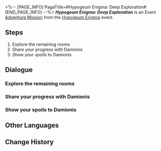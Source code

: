 <%-- [PAGE_INFO]
PageTitle=#Hypogeum Enigma: Deep Exploration#
[END_PAGE_INFO] --%>
{{Stub|Dialogue.}}
{{Mission Infobox
|id            = 8030106
|title         = 
|image         = <!--Mission Hypogeum Enigma Deep Exploration.png-->
|type          = Adventure
|event_name    = Hypogeum Enigma
|chapter       = 
|requirements  = [[Adventure Mission]] ''[[Hypogeum Enigma]]'' completed
|summary       = <!--official mission summary from Fate's Atlas-->
|characters    = Damionis; Trailblazer
|startLocation = [[Amphoreus]] - [["Eternal Holy City" Okhema]]
|world         = Amphoreus
|area          = "Eternal Holy City" Okhema
|prev          = Hypogeum Enigma
|next          = 
|rewards       = The Sabanians' Last Words*1 { text = The Sabanians' Last Words }; Credit*5,000
}}
'''''Hypogeum Enigma: Deep Exploration''''' is an Event [[Adventure Mission]] from the [[Hypogeum Enigma]] event.

==Steps==
# Explore the remaining rooms
# Share your progress with Damionis
# Show your spoils to Damionis

<!--
==Gameplay Notes==

--><!--
==Trial Character==

-->
==Dialogue==
{{Stub Dialogue}}
===Explore the remaining rooms{{subst:void|<!--803010601-->}}===
{{Mission Description|type=adventure|location="Eternal Holy City" Okhema|Opening the door, you are greeted by the sight of countless other rooms... If you want to reach the vault at the very depths, you will have to dispel every single seal.}}
{{Dialogue Start}}
:{{tx}}
{{Dialogue End}}

===Share your progress with Damionis{{subst:void|<!--803010607-->}}===
{{Mission Description|type=adventure|location="Eternal Holy City" Okhema|update|Opening the door, you are greeted by the sight of countless other rooms... If you want to reach the vault at the very depths, you will have to dispel every single seal...<br />You did it, you achieved the task that could rival counting every grain of sand in an hourglass! Now, it's time to show off your skills and take that treasure for yourself!}}
{{Dialogue Start}}
:{{tx}}
{{Dialogue End}}

===Show your spoils to Damionis{{subst:void|<!--803010608-->}}===
{{Mission Description|type=adventure|location="Eternal Holy City" Okhema|update|You did it, you achieved the task that could rival counting every grain of sand in an hourglass! Now, it's time to show off your skills and take that treasure for yourself!}}
{{Dialogue Start}}
:{{tx}}
{{Dialogue End}}

==Other Languages==
{{Other Languages
|en   = Hypogeum Enigma: Deep Exploration
|zhs  = 地宫迷踪-深入探索
|zht  = 地宮迷蹤-深入探索
|ja   = 地下迷宮の謎：深部探索
|ko   = 지하 궁전 수수께끼-탐사 시작
|es   = Hipogeo misterioso: exploración profunda
|fr   = Hypogée mystérieux&nbsp;: Profondeurs
|ru   = Таинственный гипогей: Исследование глубин
|th   = เขาวงกตเร้นลับ: สำรวจเชิงลึก
|vi   = Địa Cung Bí Ẩn-Khám Phá Sâu Hơn
|de   = Mysteriöses Labyrinth: Tiefere Erkundung
|id   = Misteri Hipogeum: Penjelajahan Mendalam
|pt   = Enigma do Hipogeu: Exploração Profunda
}}

==Change History==
{{Change History|3.0}}
